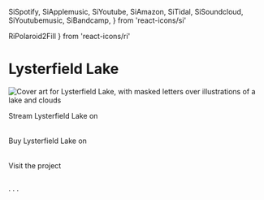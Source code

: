 
  SiSpotify,
  SiApplemusic,
  SiYoutube,
  SiAmazon,
  SiTidal,
  SiSoundcloud,
  SiYoutubemusic,
  SiBandcamp,
} from 'react-icons/si'

  RiPolaroid2Fill
} from 'react-icons/ri'

# Lysterfield Lake

<img
  className="rounded-md shadow-xl -mt-1"
  src="/images/record-lysterfield-lake.jpg"
  alt="Cover art for Lysterfield Lake, with masked letters over illustrations of a lake and clouds"
/>

<div className="not-prose dark:text-yellow-400 space-y-16 mt-16">
  <Group size="sm">
    <Heading size="md">Stream Lysterfield Lake on</Heading>
    <Table>
      <Store id="spotify" title="Spotify" Icon={SiSpotify} href="https://open.spotify.com/track/605JJmeJA21B6GGL5BdbI2" />
      <Store
        id="apple-music"
        title="Apple Music"
        Icon={SiApplemusic}
        href="https://music.apple.com/gb/album/lysterfield-lake/1717556136?i=1717556139&app=music"
      />
      <Store id="youtube" title="YouTube" Icon={SiYoutube} href="https://youtube.com/watch?v=a-9gGCQIPo8" />
      <Store id="tidal" title="Tidal" Icon={SiTidal} href="https://listen.tidal.com/track/330183482" />
      <Store
        id="amazon-music"
        title="Amazon Music"
        Icon={SiAmazon}
        href="https://music.amazon.co.uk/albums/B0CNRBVG7S?trackAsin=B0CNRCZV2T"
      />
      <Store
        id="soundcloud"
        title="SoundCloud"
        Icon={SiSoundcloud}
        href="https://soundcloud.com/wewerebrightly/lysterfield-lake?id=1670351214"
      />
      <Store
        id="youtube-music"
        title="YouTube Music"
        Icon={SiYoutubemusic}
        href="https://music.youtube.com/watch?v=a-9gGCQIPo8"
      />
    </Table>
  </Group>
  <Group size="sm">
    <Heading size="md">Buy Lysterfield Lake on</Heading>
    <Table>
      <Store id="bandcamp" title="Bandcamp" Icon={SiBandcamp} href="https://wewerebrightly.bandcamp.com/track/lysterfield-lake" />
      <Store id="itunes" title="iTunes" Icon={SiApplemusic} href="https://music.apple.com/gb/album/lysterfield-lake/1717556136?i=1717556139&app=itunes" />
      <Store id="amazon" title="Amazon" Icon={SiAmazon} href="https://amazon.co.uk/dp/B0CNRCZV2T?tag=songwhip05-21" />
    </Table>
  </Group>
  <Group size="sm">
    <Heading size="md">Visit the project</Heading>
    <Table>
      <Store id="lysterfield-lake" title="Lysterfield Lake" Icon={RiPolaroid2Fill} href="https://lysterfieldlake.com" />
    </Table>
  </Group>

  <div>· · ·</div>
</div>

